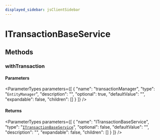 ```yaml
---
displayed_sidebar: jsClientSidebar
---
```



# ITransactionBaseService

## Methods

### withTransaction

#### Parameters

<ParameterTypes parameters={[
  {
    "name": "transactionManager",
    "type": "`EntityManager`",
    "description": "",
    "optional": true,
    "defaultValue": "",
    "expandable": false,
    "children": []
  }
]} />

#### Returns

<ParameterTypes parameters={[
  {
    "name": "ITransactionBaseService",
    "type": "[`ITransactionBaseService`](internal.ITransactionBaseService.mdx)",
    "optional": false,
    "defaultValue": "",
    "description": "",
    "expandable": false,
    "children": []
  }
]} />
